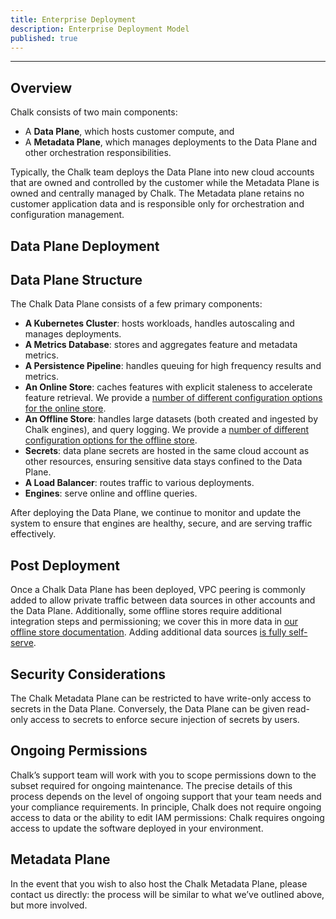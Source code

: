 ```yaml
---
title: Enterprise Deployment
description: Enterprise Deployment Model
published: true
---
```



---


## Overview

Chalk consists of two main components:
- A **Data Plane**, which hosts customer compute, and
- A **Metadata Plane**, which manages deployments to the Data Plane and other orchestration responsibilities.

Typically, the Chalk team deploys the Data Plane into new cloud accounts that are owned and controlled by the customer while the Metadata Plane is owned and centrally managed by Chalk. The Metadata plane retains no customer application data and is responsible only for orchestration and configuration management.

## Data Plane Deployment

<CloudProviderAuth />

## Data Plane Structure

The Chalk Data Plane consists of a few primary components:
- **A Kubernetes Cluster**: hosts workloads, handles autoscaling and manages deployments.
- **A Metrics Database**: stores and aggregates feature and metadata metrics.
- **A Persistence Pipeline**: handles queuing for high frequency results and metrics.
- **An Online Store**: caches features with explicit staleness to accelerate feature retrieval. We provide a [number of different configuration options for the online store](/docs/choosing-online-offline-stores#online-store-options).
- **An Offline Store**: handles large datasets (both created and ingested by Chalk engines), and query logging. We provide a [number of different configuration options for the offline store](/docs/choosing-online-offline-stores#offline-store-options).
- **Secrets**: data plane secrets are hosted in the same cloud account as other resources, ensuring sensitive data stays confined to the Data Plane.
- **A Load Balancer**: routes traffic to various deployments.
- **Engines**: serve online and offline queries.

After deploying the Data Plane, we continue to monitor and update the system to ensure that engines are healthy, secure, and are serving traffic effectively.

## Post Deployment

Once a Chalk Data Plane has been deployed, VPC peering is commonly added to allow private traffic between data sources in other accounts and the Data Plane. Additionally, some offline stores require additional integration steps and permissioning; we cover this in more data in [our offline store documentation](#). Adding additional data sources [is fully self-serve](#).

## Security Considerations

The Chalk Metadata Plane can be restricted to have write-only access to secrets in the Data Plane. Conversely, the Data Plane can be given read-only access to secrets to enforce secure injection of secrets by users.

## Ongoing Permissions

Chalk’s support team will work with you to scope permissions down to the subset required for ongoing maintenance. The precise details of this process depends on the level of ongoing support that your team needs and your compliance requirements. In principle, Chalk does not require ongoing access to data or the ability to edit IAM permissions: Chalk requires ongoing access to update the software deployed in your environment.

## Metadata Plane

In the event that you wish to also host the Chalk Metadata Plane, please contact us directly: the process will be similar to what we’ve outlined above, but more involved.
